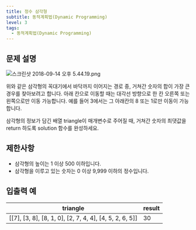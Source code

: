 ```yaml
---
title: 정수 삼각형
subtitle: 동적계획법(Dynamic Programming)
level: 3
tags:
  - 동적계획법(Dynamic Programming)
---
```


## 문제 설명

![스크린샷 2018-09-14 오후 5.44.19.png](https://grepp-programmers.s3.amazonaws.com/files/production/97ec02cc39/296a0863-a418-431d-9e8c-e57f7a9722ac.png)

위와 같은 삼각형의 꼭대기에서 바닥까지 이어지는 경로 중, 거쳐간 숫자의 합이 가장 큰 경우를 찾아보려고 합니다. 아래 칸으로 이동할 때는 대각선 방향으로 한 칸 오른쪽 또는 왼쪽으로만 이동 가능합니다. 예를 들어 3에서는 그 아래칸의 8 또는 1로만 이동이 가능합니다.

삼각형의 정보가 담긴 배열 triangle이 매개변수로 주어질 때, 거쳐간 숫자의 최댓값을 return 하도록 solution 함수를 완성하세요.

## 제한사항

- 삼각형의 높이는 1 이상 500 이하입니다.
- 삼각형을 이루고 있는 숫자는 0 이상 9,999 이하의 정수입니다.

## 입출력 예

| triangle                                                            | result |
| ------------------------------------------------------------------- | ------ |
| \[\[7\], \[3, 8\], \[8, 1, 0\], \[2, 7, 4, 4\], \[4, 5, 2, 6, 5\]\] | 30     |
